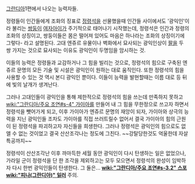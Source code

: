 [[그란디아]]1편에서 나오는 능력자들.

정령들이 인간들에게 조화의 징표로 [[정령석]]을 선물했을때 인간들 사이에서도 '광익인'이라 불리는 [[쌍둥이]] [[여자]]아이가 주기적으로 태어나기 시작했는데, 정령석은 인간과 정령의 조화의 상징이고, 쌍둥이들은 몸은 떨어져 있어도 마음은 하나라는 조화의 상징이기에 그렇다- 라고 설명된다. 고대 엔쥬르 유물이나 벽화에서 묘사되는 광익인상이 [[팔]]을 두 쌍 가지는 것으로 묘사되는 이유도 광익인이 두명임을 암시하는 것.

이들의 능력은 정령들과 교감하거나 그 힘을 빌리는 것으로, 정령석의 힘으로 구축된 엔쥬르 문명의 모든 기술 및 시설은 광익인이 원하는 대로 움직인다. 또한 정령석의 힘을 사용할 수 있는 것 역시 본디 광익인 뿐이다. 이들이 능력을 발현할때는 이름 대로 등 뒤에 빛의 날개가 생겨난다. 

그러나 고대인들이 광익인을 통해 제한적으로 정령석의 힘을 쓰는데 만족하지 못하고 [[wiki:"그란디아/주요 조연#s-4" 가이아]]를 만들어 내 그 힘을 무한정으로 쓰고자 하면서 정령석을 뺏어가게 되고, 이후 가이아가 엔쥬르 문명의 재앙이 되자, 가이아와 상극의 능력을 지닌 광익인들 조차도 가이아를 직접 쓰러트릴수 없어서 결국 가이아의 힘의 근원이 된 정령석을 파괴하고자 자신들을 희생한다. 그러나 정령석은 광익인의 힘으로도 없앨 수 없는 것이었고 결국 산산조각나는 정도에 그친다.
~~강탈당한것도 억울한데 자살특공까지~~

정령석이 산산조각난 이후 까마득한 세월 동안 광익인이 다시 탄생하는 일은 없었으나, 가라일 군이 정령석을 단 한 조각을 제외하고는 모두 모으면서 정령석의 완성이 임박하자 다시 한번 광익인들이 탄생한다. 그 둘은... '''[[wiki:"그란디아/주요 조연#s-3.2" 스포]][[wiki:"피나(그란디아)" 일러]]''' 주의.

